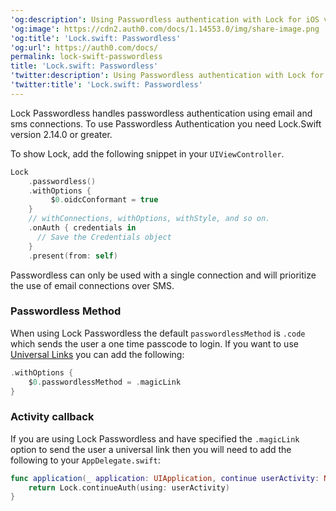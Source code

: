 ---
'og:description': Using Passwordless authentication with Lock for iOS v2
'og:image': https://cdn2.auth0.com/docs/1.14553.0/img/share-image.png
'og:title': 'Lock.swift: Passwordless'
'og:url': https://auth0.com/docs/
permalink: lock-swift-passwordless
title: 'Lock.swift: Passwordless'
'twitter:description': Using Passwordless authentication with Lock for iOS v2
'twitter:title': 'Lock.swift: Passwordless'
---
Lock <Tooltip tip="Passwordless: Form of authentication that does not rely on a password as the first factor." cta="View Glossary" href="/docs/glossary?term=Passwordless">Passwordless</Tooltip> handles passwordless authentication using email and sms connections. To use Passwordless Authentication you need Lock.Swift version 2.14.0 or greater.

To show Lock, add the following snippet in your `UIViewController`.

```swift lines
Lock
    .passwordless()
    .withOptions {
         $0.oidcConformant = true
    }
    // withConnections, withOptions, withStyle, and so on.
    .onAuth { credentials in
      // Save the Credentials object
    }
    .present(from: self)
```






Passwordless can only be used with a single connection and will prioritize the use of email connections over SMS.

### Passwordless Method

When using Lock Passwordless the default `passwordlessMethod` is `.code` which sends the user a one time passcode to login. If you want to use [Universal Links](/docs/get-started/applications/enable-universal-links-support-in-apple-xcode) you can add the following:

```swift lines
.withOptions {
    $0.passwordlessMethod = .magicLink
}
```






### Activity callback

If you are using Lock Passwordless and have specified the `.magicLink` option to send the user a universal link then you will need to add the following to your `AppDelegate.swift`:

```swift lines
func application(_ application: UIApplication, continue userActivity: NSUserActivity, restorationHandler: @escaping ([Any]?) -> Void) -> Bool {
    return Lock.continueAuth(using: userActivity)
}
```



